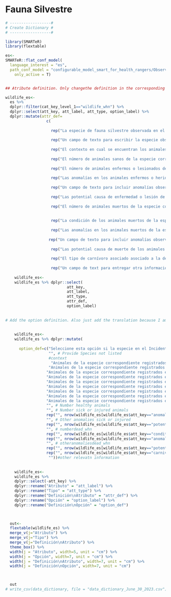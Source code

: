 # Fauna Silvestre {.unnumbered}

```r

# ------------------#
# Create Dictionary #
# ------------------#

library(SMARTeR)
library(flextable)

es<-
SMARTeR::flat_conf_model(
  language_interest = "es",
  path_conf_model = "configurable_model_smart_for_health_rangers/Observations_Final_conf_model_smart_for_health_rangers.xml",
    only_active = T)


## Atribute definition. Only changethe definition in the corresponding language because I am using the keys to subset the specific componenets.

wildlife_es<-  
  es %>% 
  dplyr::filter(cat_key_level_1=="wildlife_whn") %>% 
  dplyr::select(att_key, att_label, att_type, option_label) %>% 
  dplyr::mutate(attr_def=
                  c(
                    
                    rep("La especie de fauna silvestre observada en el Incidente", nrow(es[es$att_key=="species_whn" & es$cat_key_level_1=="wildlife_whn",])),
                    
                    rep("Un campo de texto para escribir la especie observada en el Incidente si es que no esta en las opciones del Atributo 'Especie'", nrow(es[es$att_key=="providespeciesnotlisted_whn" & es$cat_key_level_1=="wildlife_whn",])),
                    
                    rep("El contexto en cual se encuentran los animales de la especie correspondiente. Múltiples opciones pueden ser elegidas", nrow(es[es$att_key=="context_whn" & es$cat_key_level_1=="wildlife_whn",])),
                    
                    rep("El número de animales sanos de la especie correspondiente en el Incidente", nrow(es[es$att_key=="numberhealthy_whn" & es$cat_key_level_1=="wildlife_whn",])),
                    
                    rep("El número de animales enfermos o lesionados de la especie correspondiente en el Incidente", nrow(es[es$att_key=="numbersickorinjured_whn" & es$cat_key_level_1=="wildlife_whn",])),
                    
                    rep("Las anomalías en los animales enfermos o heridos de las especie correspondiente observada en el Incidente. Múltiples opciones pueden ser elegidas", nrow(es[es$att_key=="anomaliesinsickorinjuredanimals_whn" & es$cat_key_level_1=="wildlife_whn",])),
                    
                    rep("Un campo de texto para incluir anomalías observadas en los animales enfermos o lesionados de la especie correspondiente observada en el Incidente si es que que no esta en las opciones del Atributo 'Anomalías en Animales Enfermos y Lesionados'", nrow(es[es$att_key=="otheranomaliessickorinjured_whn" & es$cat_key_level_1=="wildlife_whn",])),
                    
                    rep("Las potential causa de enfermedad o lesión de los animales enfermos o lesionados de la especie correspondiente observada en el Incidente. Múltiples opciones pueden ser elegidas", nrow(es[es$att_key=="potentialcausediseaseorinjury_whn" & es$cat_key_level_1=="wildlife_whn",])),
                    
                    rep("El número de animales muertos de la especie correspondiente observada en el Incidente", nrow(es[es$att_key=="numberdead_whn" & es$cat_key_level_1=="wildlife_whn",])),
                    
                    
                    rep("La condición de los animales muertos de la especie correspondiente observados en el Incidente. Múltiples opciones pueden ser elegidas", nrow(es[es$att_key=="conditiondeadanimals_whn" & es$cat_key_level_1=="wildlife_whn",])),
                    
                    rep("Las anomalías en los animales muertos de la especie correspondiente observada en el Incidente. Múltiples opciones pueden ser elegidas", nrow(es[es$att_key=="anomaliesindeadanimals_whn" & es$cat_key_level_1=="wildlife_whn",])),
                    
                   rep("Un campo de texto para incluir anomalías observadas en los animales muertos de la especie correspondiente observada en el Incidente si es que que no esta en las opciones del Atributo 'Anomalías en Animales Muertos'", nrow(es[es$att_key=="otheranomaliesdead_whn" & es$cat_key_level_1=="wildlife_whn",])),
                    
                    rep("Las potential causa de muerte de los animales muertos de la especie correspondiente observada en el Incidente. Múltiples opciones pueden ser elegidas", nrow(es[es$att_key=="potentialcausedeath_whn" & es$cat_key_level_1=="wildlife_whn",])),
                    
                    rep("El tipo de carnívoro asociado asociado a la depredación si entre las causas potenciales de lesión o muerte se ha elegido la opción 'Depredación'", nrow(es[es$att_key=="carnivoreattack_whn" & es$cat_key_level_1=="wildlife_whn",])),
                    
                    rep("Un campo de text para entregar otra información relevante respecto a los animales de la especie de fauna silvestre correspondiente", nrow(es[es$att_key=="otherrelevantinformation_whn" & es$cat_key_level_1=="wildlife_whn",])))) 
  
    wildlife_es<-
    wildlife_es %>% dplyr::select(
                           att_key,
                           att_label,
                           att_type,
                           attr_def, 
                           option_label)
    
    
# Add the option definition. Also just add the translation because I am using the keys to get to specific components.    
    
    
    wildlife_es<-
    wildlife_es %>% dplyr::mutate(
      
      option_def=c("Seleccione esta opción si la especie en el Incidente no esta en la lista",  # Species
                   "", # Provide Species not listed
                   #context
                    "Animales de la especie correspondiente registrados en el Incidente que están cazados o capturados al momento de la observación; sin embargo, han sido desplazados de la ubicación donde fueron cazados o capturados. Por ejemplo, animales enjaulados en posesión de un cazador que va caminando por un área protegida", #Hunted and Displaced             
                   "Animales de la especie correspondiente registrados en el Incidente que están cazados o capturados al momento de la observación; sin embargo, no han sido desplazados desde la ubicación donde fueron cazados o capturados. Por ejemplo, animales observados en una trampa de un cazador", #Hunted and not Displaced  
                  "Animales de la especie correspondiente registrados en el Incidente son mantenidos en un centro de rehabilitación/rescate", # Rescue/Rehabilitation Center
                  "Animales de la especie correspondiente registrados en el Incidente son observados en su hábitat y no están cazados, capturados, en cautiverio, o restringidos. Estos animales pueden ser capturados por motivos de vigilancia sanitaria y ser considerados 'De vida libre'", # free-ranging
                  "Animales de la especie correspondiente registrados en el Incidente son mantenidos en una granja", # farm
                  "Animales de la especie correspondiente registrados en el Incidente son mantenidos en una habitación domiciliaria", # farm
                  "Animales de la especie correspondiente registrados en el Incidente son capturados por razones de investigación o conservación no relacionada con vigilancia sanitaria", # Research or conservation capture
                  "Animales de la especie correspondiente registrados en el Incidente estan en un mercado", # market
                  "Animales de la especie correspondiente registrados en el Incidente estan en un puesto de venta",
                  "", # Number healthy animals
                  "", # Number sick or injured animals
                  rep("", nrow(wildlife_es[wildlife_es$att_key=="anomaliesinsickorinjuredanimals_whn",])), #Anomalies in Sick or Injured Animals
                  "", # Other anomalies sick or injured     
                  rep("", nrow(wildlife_es[wildlife_es$att_key=="potentialcausediseaseorinjury_whn",])),    
                  "", # numberdead_whn     
                  rep("", nrow(wildlife_es[wildlife_es$att_key=="conditiondeadanimals_whn",])), # conditiondeadanimals_whn     
                  rep("", nrow(wildlife_es[wildlife_es$att_key=="anomaliesindeadanimals_whn",])), #Anomalies in Dead Animals
                  "", # otheranomaliesdead_whn     
                  rep("", nrow(wildlife_es[wildlife_es$att_key=="potentialcausedeath_whn",])), # potentialcausedeath_whn
                  rep("", nrow(wildlife_es[wildlife_es$att_key=="carnivoreattack_whn",])), # carnivore attack
                   ""))#other relevatn information
                  
                  
    wildlife_es<-
    wildlife_es %>% 
    dplyr::select(-att_key) %>% 
    dplyr::rename("Atributo" = "att_label") %>% 
    dplyr::rename("Tipo" = "att_type") %>% 
    dplyr::rename("Definición\nAtributo" = "attr_def") %>% 
    dplyr::rename("Opción" = "option_label") %>% 
    dplyr::rename("Definición\nOpción" = "option_def") 


  
  out<-  
  flextable(wildlife_es) %>% 
  merge_v(j="Atributo") %>% 
  merge_v(j="Tipo") %>% 
  merge_v(j="Definición\nAtributo") %>% 
  theme_box() %>% 
  width(j = "Atributo", width=5, unit = "cm") %>% 
  width(j = "Opción", width=7, unit = "cm") %>% 
  width(j = "Definición\nAtributo", width=7, unit = "cm") %>% 
  width(j = "Definición\nOpción", width=7, unit = "cm")

  

  out
# write_csv(data_dictionary, file = "data_dictionary_June_30_2023.csv")

```

